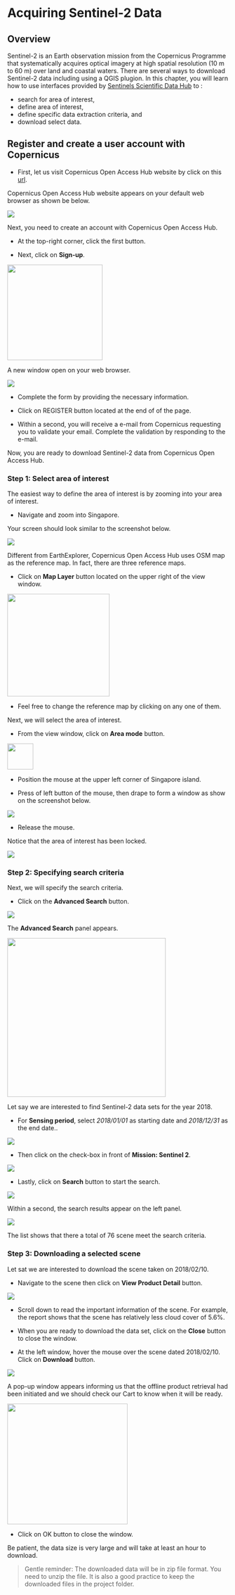 # Acquiring Sentinel-2 Data

## Overview

Sentinel-2 is an Earth observation mission from the Copernicus Programme that systematically acquires optical imagery at high spatial resolution (10 m to 60 m) over land and coastal waters. There are several ways to download Sentinel-2 data including using a QGIS plugion. In this chapter, you will learn how to use interfaces provided by [Sentinels Scientific Data Hub](https://scihub.copernicus.eu/dhus/#/home) to :

-   search for area of interest,
-   define area of interest,
-   define specific data extraction criteria, and
-   download select data.

## Register and create a user account with Copernicus

-   First, let us visit Copernicus Open Access Hub website by click on this [url](https://scihub.copernicus.eu/dhus/#/home).

Copernicus Open Access Hub website appears on your default web browser as shown be below.

![](img02/image1.jpg)

Next, you need to create an account with Copernicus Open Access Hub.

-   At the top-right corner, click the first button.

-   Next, click on **Sign-up**.

![](img02/image2.jpg){width="217"}

A new window open on your web browser.

![](img02/image3.jpg)

-   Complete the form by providing the necessary information.

-   Click on REGISTER button located at the end of of the page.

-   Within a second, you will receive a e-mail from Copernicus requesting you to validate your email. Complete the validation by responding to the e-mail.

Now, you are ready to download Sentinel-2 data from Copernicus Open Access Hub.

### Step 1: Select area of interest 

The easiest way to define the area of interest is by zooming into your area of interest.

-   Navigate and zoom into Singapore.

Your screen should look similar to the screenshot below.

![](img02/image4.jpg)

Different from EarthExplorer, Copernicus Open Access Hub uses OSM map as the reference map. In fact, there are three reference maps.

-   Click on **Map Layer** button located on the upper right of the view window.

![](img02/image5.jpg){width="233"}

-   Feel free to change the reference map by clicking on any one of them.

Next, we will select the area of interest.

-   From the view window, click on **Area mode** button.

![](img02/image6.jpg){width="59"}

-   Position the mouse at the upper left corner of Singapore island.

-   Press of left button of the mouse, then drape to form a window as show on the screenshot below.

![](img02/image7.jpg)

-   Release the mouse.

Notice that the area of interest has been locked.

![](img02/image8.jpg)

### Step 2: Specifying search criteria 

Next, we will specify the search criteria.

-   Click on the **Advanced Search** button.

![](img02/image9.jpg)

The **Advanced Search** panel appears.

![](img02/image10.jpg){width="361"}

Let say we are interested to find Sentinel-2 data sets for the year 2018.

-   For **Sensing period**, select *2018/01/01* as starting date and *2018/12/31* as the end date..

![](img02/image11.jpg)

-   Then click on the check-box in front of **Mission: Sentinel 2**.

![](img02/image12.jpg)

-   Lastly, click on **Search** button to start the search.

![](img02/image13.jpg)

Within a second, the search results appear on the left panel.

![](img02/image14.jpg)

The list shows that there a total of 76 scene meet the search criteria.

### Step 3: Downloading a selected scene

Let sat we are interested to download the scene taken on 2018/02/10.

-   Navigate to the scene then click on **View Product Detail** button.

![](img02/image15.jpg)

-   Scroll down to read the important information of the scene. For example, the report shows that the scene has relatively less cloud cover of 5.6%.

-   When you are ready to download the data set, click on the **Close** button to close the window.

-   At the left window, hover the mouse over the scene dated 2018/02/10. Click on **Download** button.

![](img02/image17.jpg)

A pop-up window appears informing us that the offline product retrieval had been initiated and we should check our Cart to know when it will be ready.

![](img02/image18.jpg){width="274"}

-   Click on OK button to close the window.

Be patient, the data size is very large and will take at least an hour to download.

> Gentle reminder: The downloaded data will be in zip file format. You need to unzip the file. It is also a good practice to keep the downloaded files in the project folder.


